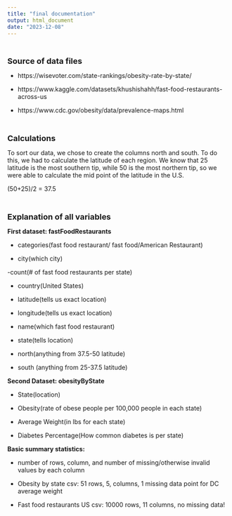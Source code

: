 ---
title: "final documentation"
output: html_document
date: "2023-12-08"
---

&nbsp;

<font size="4">  **Source of data files** </font>

- https://wisevoter.com/state-rankings/obesity-rate-by-state/

- https://www.kaggle.com/datasets/khushishahh/fast-food-restaurants-across-us

- https://www.cdc.gov/obesity/data/prevalence-maps.html

&nbsp;

<font size="4">  **Calculations** </font>

To sort our data, we chose to create the columns north and south. To do this, we had to calculate the latitude of each region. We know that 25 latitude is the most southern tip, while 50 is the most northern tip, so we were able to calculate the mid point of the latitude in the U.S.

(50+25)/2 = 37.5

&nbsp;


<font size="4">  **Explanation of all variables** </font>

**First dataset: fastFoodRestaurants**
	
- categories(fast food restaurant/ fast food/American Restaurant)	

- city(which city)

-count(# of fast food restaurants per state)

- country(United States)

- latitude(tells us exact location)

- longitude(tells us exact location)

- name(which fast food restaurant)

- state(tells location)

- north(anything from 37.5-50 latitude)

- south (anything from 25-37.5 latitude)


**Second Dataset: obesityByState**

- State(location)

- Obesity(rate of obese people per 100,000 people in each state)

- Average Weight(in lbs for each state)

- Diabetes Percentage(How common diabetes is per state)


**Basic summary statistics: **

- number of rows, column, and number of missing/otherwise invalid values by each column

- Obesity by state csv: 51 rows, 5, columns, 1 missing data point for DC average weight

- Fast food restaurants US csv: 10000 rows, 11 columns, no missing data!

